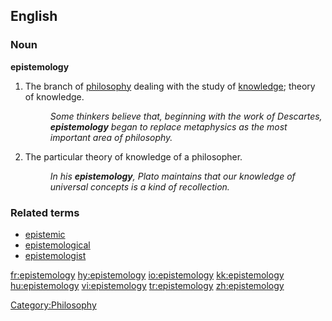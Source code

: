 ==English==

===Noun===
'''epistemology'''

# The branch of [[philosophy]] dealing with the study of [[knowledge]]; theory of knowledge.
#:''Some thinkers believe that, beginning with the work of Descartes, '''epistemology''' began to replace metaphysics as the most important area of philosophy.''
# The particular theory of knowledge of a philosopher.
#:''In his '''epistemology''', Plato maintains that our knowledge of universal concepts is a kind of recollection.''

===Related terms===
* [[epistemic]]
* [[epistemological]]
* [[epistemologist]]

[[Category:Philosophy]]

[[fr:epistemology]]
[[hy:epistemology]]
[[io:epistemology]]
[[kk:epistemology]]
[[hu:epistemology]]
[[vi:epistemology]]
[[tr:epistemology]]
[[zh:epistemology]]